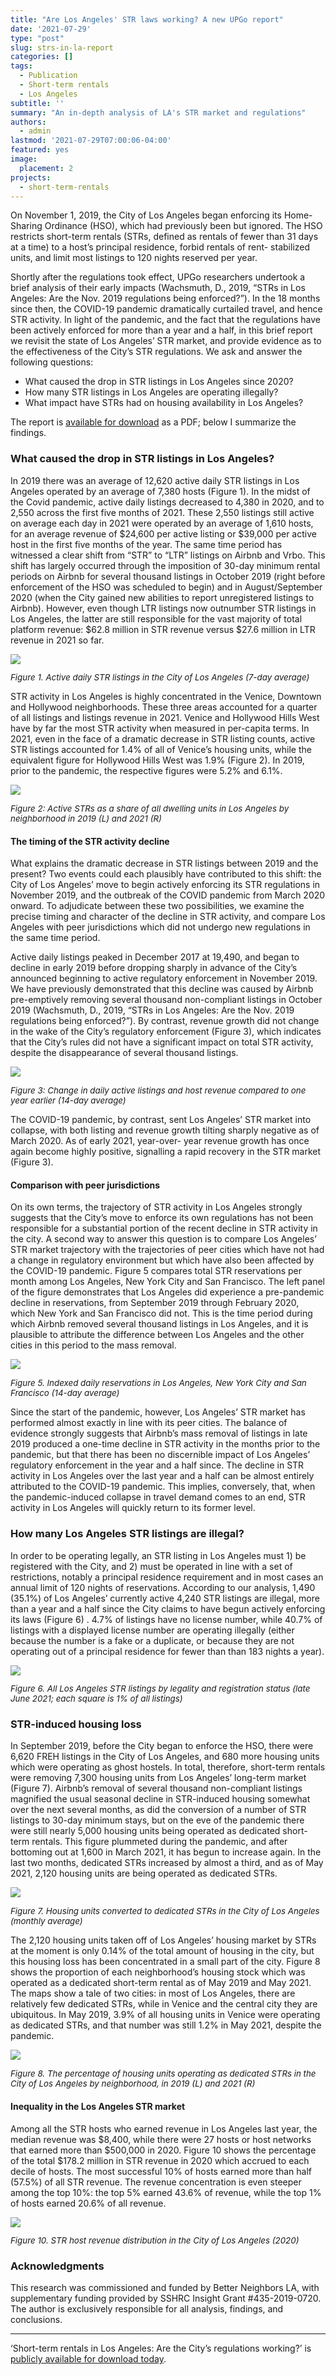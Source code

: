 ```yaml
---
title: "Are Los Angeles' STR laws working? A new UPGo report"
date: '2021-07-29'
type: "post"
slug: strs-in-la-report
categories: []
tags:
  - Publication
  - Short-term rentals
  - Los Angeles
subtitle: ''
summary: "An in-depth analysis of LA's STR market and regulations"
authors:
  - admin
lastmod: '2021-07-29T07:00:06-04:00'
featured: yes
image:
  placement: 2
projects:
  - short-term-rentals
---
```


On November 1, 2019, the City of Los Angeles began enforcing its Home-Sharing Ordinance (HSO), which had previously been but ignored. The HSO restricts short-term rentals (STRs, defined as rentals of fewer than 31 days at a time) to a host’s principal residence, forbid rentals of rent- stabilized units, and limit most listings to 120 nights reserved per year.

Shortly after the regulations took effect, UPGo researchers undertook a brief analysis of their early impacts (Wachsmuth, D., 2019, “STRs in Los Angeles: Are the Nov. 2019 regulations being enforced?”). In the 18 months since then, the COVID-19 pandemic dramatically curtailed travel, and hence STR activity. In light of the pandemic, and the fact that the regulations have been actively enforced for more than a year and a half, in this brief report we revisit the state of Los Angeles’ STR market, and provide evidence as to the effectiveness of the City’s STR regulations. We ask and answer the following questions:

- What caused the drop in STR listings in Los Angeles since 2020?
- How many STR listings in Los Angeles are operating illegally?
- What impact have STRs had on housing availability in Los Angeles?

The report is [available for download](/publication/strs-in-los-angeles-2021) as a PDF; below I summarize the findings.

### What caused the drop in STR listings in Los Angeles?

In 2019 there was an average of 12,620 active daily STR listings in Los Angeles operated by an average of 7,380 hosts (Figure 1). In the midst of the Covid pandemic, active daily listings decreased to 4,380 in 2020, and to 2,550 across the first five months of 2021. These 2,550 listings still active on average each day in 2021 were operated by an average of 1,610 hosts, for an average revenue of $24,600 per active listing or $39,000 per active host in the first five months of the year. The same time period has witnessed a clear shift from “STR” to “LTR” listings on Airbnb and Vrbo. This shift has largely occurred through the imposition of 30-day minimum rental periods on Airbnb for several thousand listings in October 2019 (right before enforcement of the HSO was scheduled to begin) and in August/September 2020 (when the City gained new abilities to report unregistered listings to Airbnb). However, even though LTR listings now outnumber STR listings in Los Angeles, the latter are still responsible for the vast majority of total platform revenue: $62.8 million in STR revenue versus $27.6 million in LTR revenue in 2021 so far.

![](figure_1.png)
<p style="font-size:10pt; font-style:italic">Figure 1. Active daily STR listings in the City of Los Angeles (7-day average)</p>

STR activity in Los Angeles is highly concentrated in the Venice, Downtown and Hollywood neighborhoods. These three areas accounted for a quarter of all listings and listings revenue in 2021. Venice and Hollywood Hills West have by far the most STR activity when measured in per-capita terms. In 2021, even in the face of a dramatic decrease in STR listing counts, active STR listings accounted for 1.4% of all of Venice’s housing units, while the equivalent figure for Hollywood Hills West was 1.9% (Figure 2). In 2019, prior to the pandemic, the respective figures were 5.2% and 6.1%.

![](figure_2.png)

<p style="font-size:10pt; font-style:italic">Figure 2: Active STRs as a share of all dwelling units in Los Angeles by neighborhood in 2019 (L) and 2021 (R)</p>


#### The timing of the STR activity decline

What explains the dramatic decrease in STR listings between 2019 and the present? Two events could each plausibly have contributed to this shift: the City of Los Angeles’ move to begin actively enforcing its STR regulations in November 2019, and the outbreak of the COVID pandemic from March 2020 onward. To adjudicate between these two possibilities, we examine the precise timing and character of the decline in STR activity, and compare Los Angeles with peer jurisdictions which did not undergo new regulations in the same time period.

Active daily listings peaked in December 2017 at 19,490, and began to decline in early 2019 before dropping sharply in advance of the City’s announced beginning to active regulatory enforcement in November 2019. We have previously demonstrated that this decline was caused by Airbnb pre-emptively removing several thousand non-compliant listings in October 2019 (Wachsmuth, D., 2019, “STRs in Los Angeles: Are the Nov. 2019 regulations being enforced?”). By contrast, revenue growth did not change in the wake of the City’s regulatory enforcement (Figure 3), which indicates that the City’s rules did not have a significant impact on total STR activity, despite the disappearance of several thousand listings.

![](figure_3.png)

<p style="font-size:10pt; font-style:italic">Figure 3: Change in daily active listings and host revenue compared to one year earlier (14-day average)</p>

The COVID-19 pandemic, by contrast, sent Los Angeles’ STR market into collapse, with both listing and revenue growth tilting sharply negative as of March 2020. As of early 2021, year-over- year revenue growth has once again become highly positive, signalling a rapid recovery in the STR market (Figure 3).

#### Comparison with peer jurisdictions

On its own terms, the trajectory of STR activity in Los Angeles strongly suggests that the City’s move to enforce its own regulations has not been responsible for a substantial portion of the recent decline in STR activity in the city. A second way to answer this question is to compare Los Angeles’ STR market trajectory with the trajectories of peer cities which have not had a change in regulatory environment but which have also been affected by the COVID-19 pandemic. Figure 5 compares total STR reservations per month among Los Angeles, New York City and San Francisco. The left panel of the figure demonstrates that Los Angeles did experience a pre-pandemic decline in reservations, from September 2019 through February 2020, which New York and San Francisco did not. This is the time period during which Airbnb removed several thousand listings in Los Angeles, and it is plausible to attribute the difference between Los Angeles and the other cities in this period to the mass removal.

![](figure_5.png)

<p style="font-size:10pt; font-style:italic">Figure 5. Indexed daily reservations in Los Angeles, New York City and San Francisco (14-day average)</p>

Since the start of the pandemic, however, Los Angeles’ STR market has performed almost exactly in line with its peer cities. The balance of evidence strongly suggests that Airbnb’s mass removal of listings in late 2019 produced a one-time decline in STR activity in the months prior to the pandemic, but that there has been no discernible impact of Los Angeles’ regulatory enforcement in the year and a half since. The decline in STR activity in Los Angeles over the last year and a half can be almost entirely attributed to the COVID-19 pandemic. This implies, conversely, that, when the pandemic-induced collapse in travel demand comes to an end, STR activity in Los Angeles will quickly return to its former level.


### How many Los Angeles STR listings are illegal?

In order to be operating legally, an STR listing in Los Angeles must 1) be registered with the City, and 2) must be operated in line with a set of restrictions, notably a principal residence requirement and in most cases an annual limit of 120 nights of reservations. According to our analysis, 1,490 (35.1%) of Los Angeles’ currently active 4,240 STR listings are illegal, more than a year and a half since the City claims to have begun actively enforcing its laws (Figure 6) . 4.7% of listings have no license number, while 40.7% of listings with a displayed license number are operating illegally (either because the number is a fake or a duplicate, or because they are not operating out of a principal residence for fewer than than 183 nights a year).

![](figure_6.png)
<p style="font-size:10pt; font-style:italic">Figure 6. All Los Angeles STR listings by legality and registration status (late June 2021; each square is 1% of all listings)</p>


### STR-induced housing loss

In September 2019, before the City began to enforce the HSO, there were 6,620 FREH listings in the City of Los Angeles, and 680 more housing units which were operating as ghost hostels. In total, therefore, short-term rentals were removing 7,300 housing units from Los Angeles’ long-term market (Figure 7). Airbnb’s removal of several thousand non-compliant listings magnified the usual seasonal decline in STR-induced housing somewhat over the next several months, as did the conversion of a number of STR listings to 30-day minimum stays, but on the eve of the pandemic there were still nearly 5,000 housing units being operated as dedicated short-term rentals. This figure plummeted during the pandemic, and after bottoming out at 1,600 in March 2021, it has begun to increase again. In the last two months, dedicated STRs increased by almost a third, and as of May 2021, 2,120 housing units are being operated as dedicated STRs.

![](figure_7.png)

<p style="font-size:10pt; font-style:italic">Figure 7. Housing units converted to dedicated STRs in the City of Los Angeles (monthly average)</p>

The 2,120 housing units taken off of Los Angeles’ housing market by STRs at the moment is only 0.14% of the total amount of housing in the city, but this housing loss has been concentrated in a small part of the city. Figure 8 shows the proportion of each neighborhood’s housing stock which was operated as a dedicated short-term rental as of May 2019 and May 2021. The maps show a tale of two cities: in most of Los Angeles, there are relatively few dedicated STRs, while in Venice and the central city they are ubiquitous. In May 2019, 3.9% of all housing units in Venice were operating as dedicated STRs, and that number was still 1.2% in May 2021, despite the pandemic.

![](figure_8.png)

<p style="font-size:10pt; font-style:italic">Figure 8. The percentage of housing units operating as dedicated STRs in the City of Los Angeles by neighborhood, in 2019 (L) and 2021 (R)</p>


#### Inequality in the Los Angeles STR market

Among all the STR hosts who earned revenue in Los Angeles last year, the median revenue was $8,400, while there were 27 hosts or host networks that earned more than $500,000 in 2020. Figure 10 shows the percentage of the total $178.2 million in STR revenue in 2020 which accrued to each decile of hosts. The most successful 10% of hosts earned more than half (57.5%) of all STR revenue. The revenue concentration is even steeper among the top 10%: the top 5% earned 43.6% of revenue, while the top 1% of hosts earned 20.6% of all revenue.

![](figure_10.png)
<p style="font-size:10pt; font-style:italic">Figure 10. STR host revenue distribution in the City of Los Angeles (2020)</p>

### Acknowledgments

This research was commissioned and funded by Better Neighbors LA, with supplementary funding provided by SSHRC Insight Grant #435-2019-0720. The author is exclusively responsible for all analysis, findings, and conclusions. 

---

'Short-term rentals in Los Angeles: Are the City’s regulations working?' is [publicly available for download today](/publication/strs-in-los-angeles-2021).